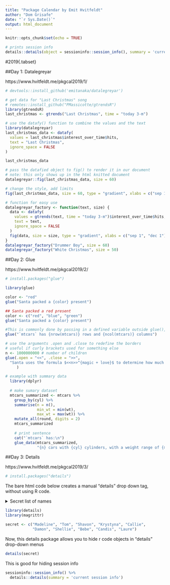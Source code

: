 ```yaml
---
title: "Package Calendar by Emit Hvitfeldt"
author: "Dom Grisafe"
date: "`r Sys.Date()`"
output: html_document
---
```


```r
knitr::opts_chunk$set(echo = TRUE)
```

```r
# prints session info
details::details(object = sessioninfo::session_info(), summary = 'current session info')
```

#2019{.tabset}

##Day 1: Datalegreyar

https://www.hvitfeldt.me/pkgcal2019/1/

```r
# devtools::install_github('emitanaka/datalegreyar')

# get data for "Last Christmas" song
# remotes::install_github("PMassicotte/gtrendsR")
library(gtrendsR)
last_christmas <- gtrends("Last Christmas", time = "today 3-m")

# use the datafy() function to combine the values and the text
library(datalegreyar)
last_christmas_data <- datafy(
  values = last_christmas$interest_over_time$hits,
  text = "Last Christmas",
  ignore_space = FALSE
)

last_christmas_data

# pass the datafied object to fig() to render it in our document
# note: this only shows up in the html knitted document
datalegreyar::fig(last_christmas_data, size = 60)

# change the style, add limits
fig(last_christmas_data, size = 60, type = "gradient", xlabs = c("sep 1", "dec 1"))

# function for easy use
datalegreyar_factory <- function(text, size) {
  data <- datafy(
    values = gtrends(text, time = "today 3-m")$interest_over_time$hits,
    text = text,
    ignore_space = FALSE
  )
  fig(data, size = size, type = "gradient", xlabs = c("sep 1", "dec 1"))
}
datalegreyar_factory("Drummer Boy", size = 60) 
datalegreyar_factory("White Christmas", size = 50)
```

##Day 2: Glue

https://www.hvitfeldt.me/pkgcal2019/2/

```r
# install.packages("glue")

library(glue)

color <- "red"
glue("Santa packed a {color} present")

## Santa packed a red present
color <- c("red", "blue", "green")
glue("Santa packed a {color} present")

#This is commonly done by passing in a defined variable outside glue(), but remember that any expression can be passed to glue().
glue("`mtcars` has {nrow(mtcars)} rows and {ncol(mtcars)} columns")

# use the arguments .open and .close to redefine the borders
# useful if curly brackets used for something else
n <- 1000000000 # number of children
glue(.open = "<<", .close = ">>",
  "Santa uses the formula $<<n>>^{magic + love}$ to determine how much sugar to give to the elfs."
     )

# example with summary data
  library(dplyr)
  
  # make sumary dataset
  mtcars_summarized <- mtcars %>%
    group_by(cyl) %>%
    summarise(n = n(),
              min_wt = min(wt),
              max_wt = max(wt)) %>%
    mutate_all(round, digits = 2)
    mtcars_summarized
  
    # print sentence
    cat("`mtcars` has:\n")
    glue_data(mtcars_summarized,
              "{n} cars with {cyl} cylinders, with a weight range of {min_wt*1000}-{max_wt*1000} lbs")
```

##Day 3: Details

https://www.hvitfeldt.me/pkgcal2019/3/

```r
# install.packages("details")
```

The bare html code below creates a manual "details" drop down tag, without using R code.

<details>

 <summary>Secret list of names</summary>
 
 Aura
 
 Dona
 
 Danyelle
 
 Maribel
 
 Evonne
 
 Elly
 
 Joye
 
 Monet
 
 Donny
 
 Georgeanna
 
</details>

```r
library(details)
library(magrittr)

secret <- c("Madeline", "Tom", "Shavon", "Krystyna", "Callie",
            "Damon", "Shellie", "Bebe", "Candis", "Laure")
```

Now, this details package allows you to hide r code objects in "details" drop-down menus

```r
details(secret)
```

This is good for hiding session info

```r
sessioninfo::session_info() %>%
  details::details(summary = 'current session info')
```

